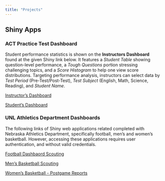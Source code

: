 ```yaml
---
title: "Projects"
---
```


## Shiny Apps

### ACT Practice Test Dashboard

Student performance statistics is shown on the **Instructors Dashboard** found at the given Shiny link below.  It features a *Student Table* showing question-level performance, a *Tough Questions* portion stressing challenging topics, and a *Score Histogram* to help one view score distributions.  Targeting performance analysis, instructors can select data by *Test Period* (Pre-Test/Post-Test), *Test Subject* (English, Math, Science, Reading), and *Student Name*.

[Instructor's Dashboard](https://denisebradfordunl.shinyapps.io/Instructors_Dashboard/)

[Student's Dashboard](https://denisebradfordunl.shinyapps.io/Students/)

### UNL Athletics Department Dashboards

The following links of Shiny web applications related completed with Nebraska Athletics Department, specifically football, men's and women's basketball. However, accessing these applications requires user authentication, and without valid credentials.

[Football Dashbaord Scouting](https://denisebradfordunl.shinyapps.io/nebraska_fb/)

[Men's Basketball Scouting](https://denisebradfordunl.shinyapps.io/mbb_scouting_app/)

[Women's Basketball - Postgame Reports](https://denisebradfordunl.shinyapps.io/wbb_postgame_report/)
